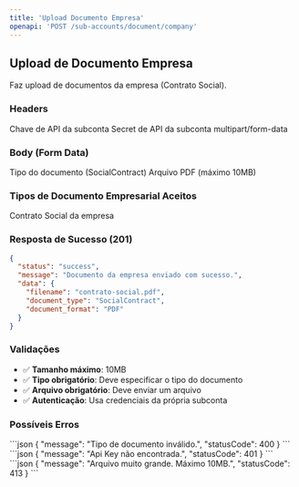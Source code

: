 ```yaml
---
title: 'Upload Documento Empresa'
openapi: 'POST /sub-accounts/document/company'
---
```


## Upload de Documento Empresa

Faz upload de documentos da empresa (Contrato Social).

### Headers

<ParamField path="api_key" type="string" required>
  Chave de API da subconta
</ParamField>

<ParamField path="api_secret" type="string" required>
  Secret de API da subconta
</ParamField>

<ParamField path="Content-Type" type="string" required>
  multipart/form-data
</ParamField>

### Body (Form Data)

<ParamField path="documentType" type="string" required>
  Tipo do documento (SocialContract)
</ParamField>

<ParamField path="file" type="File" required>
  Arquivo PDF (máximo 10MB)
</ParamField>

### Tipos de Documento Empresarial Aceitos

<AccordionGroup>
  <Accordion title="SocialContract">
    Contrato Social da empresa
  </Accordion>
</AccordionGroup>

### Resposta de Sucesso (201)

```json
{
  "status": "success",
  "message": "Documento da empresa enviado com sucesso.",
  "data": {
    "filename": "contrato-social.pdf",
    "document_type": "SocialContract",
    "document_format": "PDF"
  }
}
```

### Validações

- ✅ **Tamanho máximo**: 10MB
- ✅ **Tipo obrigatório**: Deve especificar o tipo do documento
- ✅ **Arquivo obrigatório**: Deve enviar um arquivo
- ✅ **Autenticação**: Usa credenciais da própria subconta

### Possíveis Erros

<AccordionGroup>
  <Accordion title="400 - Bad Request">
    ```json
    {
      "message": "Tipo de documento inválido.",
      "statusCode": 400
    }
    ```
  </Accordion>
  <Accordion title="401 - Unauthorized">
    ```json
    {
      "message": "Api Key não encontrada.",
      "statusCode": 401
    }
    ```
  </Accordion>
  <Accordion title="413 - Payload Too Large">
    ```json
    {
      "message": "Arquivo muito grande. Máximo 10MB.",
      "statusCode": 413
    }
    ```
  </Accordion>
</AccordionGroup>

